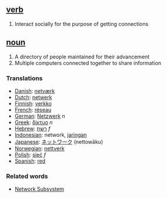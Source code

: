 ==[[verb]]==
# Interact socially for the purpose of getting connections
==[[noun]]==
# A directory of people maintained for their advancement
# Multiple computers connected together to share information
===Translations===

*[[Danish]]: [[netværk]]
*[[Dutch]]: [[netwerk]]
*[[Finnish]]: [[verkko]]
*[[French]]: [[réseau]]
*[[German]]: [[Netzwerk]] ''n''
*[[Greek]]: [[δίκτυο]] ''n''
*[[Hebrew]]: [[רשת]] ''f''
*[[Indonesian]]: network, [[jaring]]an
*[[Japanese]]: [[ネットワーク]] (nettowāku)
*[[Norwegian]]: [[nettverk]]
*[[Polish]]: [[sieć]] ''f''
*[[Spanish]]: [[red]]

===Related words===

*[[Network Subsystem]]